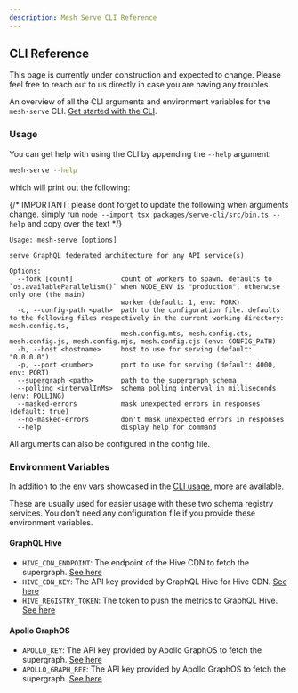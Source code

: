 ```yaml
---
description: Mesh Serve CLI Reference
---
```



## CLI Reference

<Callout>
  This page is currently under construction and expected to change. Please feel free to reach out to
  us directly in case you are having any troubles.
</Callout>

An overview of all the CLI arguments and environment variables for the `mesh-serve` CLI.
[Get started with the CLI](/v1/serve/introduction).

### Usage

You can get help with using the CLI by appending the `--help` argument:

```sh
mesh-serve --help
```

which will print out the following:

{/* IMPORTANT: please dont forget to update the following when arguments change. simply run `node --import tsx packages/serve-cli/src/bin.ts --help` and copy over the text */}

```
Usage: mesh-serve [options]

serve GraphQL federated architecture for any API service(s)

Options:
  --fork [count]            count of workers to spawn. defaults to `os.availableParallelism()` when NODE_ENV is "production", otherwise only one (the main)
                            worker (default: 1, env: FORK)
  -c, --config-path <path>  path to the configuration file. defaults to the following files respectively in the current working directory: mesh.config.ts,
                            mesh.config.mts, mesh.config.cts, mesh.config.js, mesh.config.mjs, mesh.config.cjs (env: CONFIG_PATH)
  -h, --host <hostname>     host to use for serving (default: "0.0.0.0")
  -p, --port <number>       port to use for serving (default: 4000, env: PORT)
  --supergraph <path>       path to the supergraph schema
  --polling <intervalInMs>  schema polling interval in milliseconds (env: POLLING)
  --masked-errors           mask unexpected errors in responses (default: true)
  --no-masked-errors        don't mask unexpected errors in responses
  --help                    display help for command
```

<Callout>All arguments can also be configured in the config file.</Callout>

### Environment Variables

In addition to the env vars showcased in the [CLI usage](#usage), more are available.

These are usually used for easier usage with these two schema registry services. You don't need any
configuration file if you provide these environment variables.

#### GraphQL Hive

- `HIVE_CDN_ENDPOINT`: The endpoint of the Hive CDN to fetch the supergraph.
  [See here](/v1/serve/schema-registry/hive#fetching-supergraph-from-hive-cdn)
- `HIVE_CDN_KEY`: The API key provided by GraphQL Hive for Hive CDN.
  [See here](/v1/serve/schema-registry/hive#fetching-supergraph-from-hive-cdn)
- `HIVE_REGISTRY_TOKEN`: The token to push the metrics to GraphQL Hive.
  [See here](/v1/serve/schema-registry/hive#publishing-subgraphs-to-hive-cdn)

#### Apollo GraphOS

- `APOLLO_KEY`: The API key provided by Apollo GraphOS to fetch the supergraph.
  [See here](/v1/serve/schema-registry/graphos)
- `APOLLO_GRAPH_REF`: The API key provided by Apollo GraphOS to fetch the supergraph.
  [See here](/v1/serve/schema-registry/graphos)
